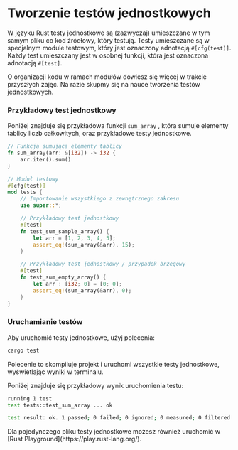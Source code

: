 
# Tworzenie testów jednostkowych

W języku Rust testy jednostkowe są (zazwyczaj) umieszczane w tym samym pliku co kod źródłowy, który testują. Testy umieszczane są w specjalnym module testowym, który jest oznaczony adnotacją `#[cfg(test)]`. Każdy test umieszczany jest w osobnej funkcji, która jest oznaczona adnotacją `#[test]`.

<Callout type="info">
O organizacji kodu w ramach modułów dowiesz się więcej w trakcie przyszłych zajęć. Na razie skupmy się na nauce tworzenia testów jednostkowych.
</Callout>

### Przykładowy test jednostkowy

Poniżej znajduje się przykładowa funkcji `sum_array` , która sumuje elementy tablicy liczb całkowitych, oraz przykładowe testy jednostkowe.

```rust
// Funkcja sumująca elementy tablicy
fn sum_array(arr: &[i32]) -> i32 {
    arr.iter().sum()
}

// Moduł testowy
#[cfg(test)]
mod tests {
    // Importowanie wszystkiego z zewnętrznego zakresu
    use super::*;

    // Przykładowy test jednostkowy
    #[test]
    fn test_sum_sample_array() {
        let arr = [1, 2, 3, 4, 5];
        assert_eq!(sum_array(&arr), 15);
    }

    // Przykładowy test jednostkowy / przypadek brzegowy
    #[test]
    fn test_sum_empty_array() {
        let arr : [i32; 0] = [0; 0];
        assert_eq!(sum_array(&arr), 0);
    }
}
```

### Uruchamianie testów

Aby uruchomić testy jednostkowe, użyj polecenia:

```bash
cargo test
```

Polecenie to skompiluje projekt i uruchomi wszystkie testy jednostkowe, wyświetlając wyniki w terminalu.

Poniżej znajduje się przykładowy wynik uruchomienia testu:

```bash
running 1 test
test tests::test_sum_array ... ok

test result: ok. 1 passed; 0 failed; 0 ignored; 0 measured; 0 filtered out; finished in 0.00s
```

<Callout type="info">
Dla pojedynczego pliku testy jednostkowe możesz również uruchomić w [Rust Playground](https://play.rust-lang.org/).
</Callout>